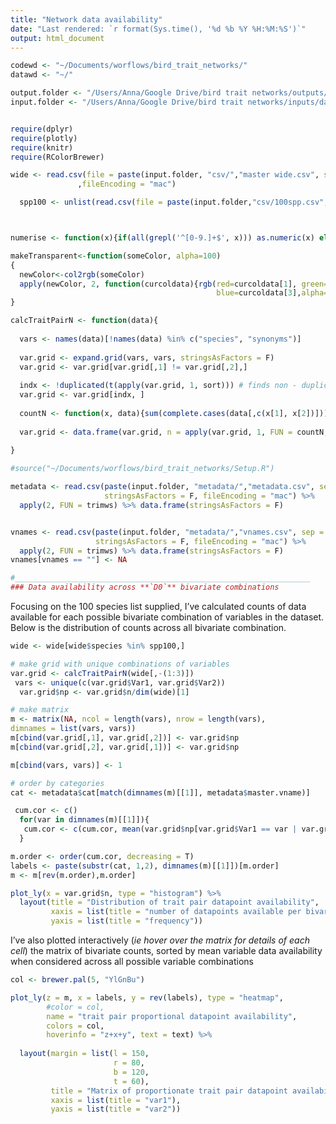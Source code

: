 ```yaml
---
title: "Network data availability"
date: "Last rendered: `r format(Sys.time(), '%d %b %Y %H:%M:%S')`"
output: html_document
---
```



```r

codewd <- "~/Documents/worflows/bird_trait_networks/"
datawd <- "~/"

output.folder <- "/Users/Anna/Google Drive/bird trait networks/outputs/"
input.folder <- "/Users/Anna/Google Drive/bird trait networks/inputs/data/"


require(dplyr)
require(plotly)
require(knitr)
require(RColorBrewer)

wide <- read.csv(file = paste(input.folder, "csv/","master wide.csv", sep = "")
               ,fileEncoding = "mac")

  spp100 <- unlist(read.csv(file = paste(input.folder,"csv/100spp.csv", sep= "")))



numerise <- function(x){if(all(grepl('^[0-9.]+$', x))) as.numeric(x) else x}

makeTransparent<-function(someColor, alpha=100)
{
  newColor<-col2rgb(someColor)
  apply(newColor, 2, function(curcoldata){rgb(red=curcoldata[1], green=curcoldata[2],
                                              blue=curcoldata[3],alpha=alpha, maxColorValue=255)})
}

calcTraitPairN <- function(data){
  
  vars <- names(data)[!names(data) %in% c("species", "synonyms")]
  
  var.grid <- expand.grid(vars, vars, stringsAsFactors = F)
  var.grid <- var.grid[var.grid[,1] != var.grid[,2],]
  
  indx <- !duplicated(t(apply(var.grid, 1, sort))) # finds non - duplicates in sorted rows
  var.grid <- var.grid[indx, ]
  
  countN <- function(x, data){sum(complete.cases(data[,c(x[1], x[2])]))}
  
  var.grid <- data.frame(var.grid, n = apply(var.grid, 1, FUN = countN, data = data))
  
}

#source("~/Documents/worflows/bird_trait_networks/Setup.R")

metadata <- read.csv(paste(input.folder, "metadata/","metadata.csv", sep = ""), 
                     stringsAsFactors = F, fileEncoding = "mac") %>% 
  apply(2, FUN = trimws) %>% data.frame(stringsAsFactors = F)


vnames <- read.csv(paste(input.folder, "metadata/","vnames.csv", sep = ""), 
                   stringsAsFactors = F, fileEncoding = "mac") %>% 
  apply(2, FUN = trimws) %>% data.frame(stringsAsFactors = F)
vnames[vnames == ""] <- NA

#__________________________________________________________________
### Data availability across **`D0`** bivariate combinations
```

Focusing on the 100 species list supplied, I've calculated counts of data available for each possible bivariate combination of variables in the dataset. Below is the distribution of counts across all bivariate combination.



```r

wide <- wide[wide$species %in% spp100,]

# make grid with unique combinations of variables
var.grid <- calcTraitPairN(wide[,-(1:3)])
 vars <- unique(c(var.grid$Var1, var.grid$Var2))
  var.grid$np <- var.grid$n/dim(wide)[1]

# make matrix
m <- matrix(NA, ncol = length(vars), nrow = length(vars),
dimnames = list(vars, vars))
m[cbind(var.grid[,1], var.grid[,2])] <- var.grid$np
m[cbind(var.grid[,2], var.grid[,1])] <- var.grid$np

m[cbind(vars, vars)] <- 1

# order by categories
cat <- metadata$cat[match(dimnames(m)[[1]], metadata$master.vname)]

 cum.cor <- c() 
  for(var in dimnames(m)[[1]]){
   cum.cor <- c(cum.cor, mean(var.grid$np[var.grid$Var1 == var | var.grid$Var2 == var], na.rm = T))
  }

m.order <- order(cum.cor, decreasing = T)
labels <- paste(substr(cat, 1,2), dimnames(m)[[1]])[m.order]
m <- m[rev(m.order),m.order]

plot_ly(x = var.grid$n, type = "histogram") %>%
  layout(title = "Distribution of trait pair datapoint availability",
         xaxis = list(title = "number of datapoints available per bivariate combination"),
         yaxis = list(title = "frequency"))


```


I've also plotted interactively (*ie hover over the matrix for details of each cell*) the matrix of bivariate counts, sorted by mean variable data availability when considered across all possible variable combinations
  
  
```r
col <- brewer.pal(5, "YlGnBu")

plot_ly(z = m, x = labels, y = rev(labels), type = "heatmap", 
        #color = col, 
        name = "trait pair proportional datapoint availability",
        colors = col,
        hoverinfo = "z+x+y", text = text) %>%
  
  layout(margin = list(l = 150,
                       r = 80,
                       b = 120,
                       t = 60),
         title = "Matrix of proportionate trait pair datapoint availability",
         xaxis = list(title = "var1"),
         yaxis = list(title = "var2")) 

```